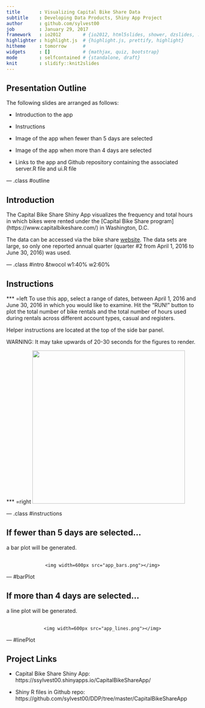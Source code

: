 ```yaml
---
title       : Visualizing Capital Bike Share Data
subtitle    : Developing Data Products, Shiny App Project
author      : github.com/sylvest00
job         : January 29, 2017
framework   : io2012        # {io2012, html5slides, shower, dzslides, ...}
highlighter : highlight.js  # {highlight.js, prettify, highlight}
hitheme     : tomorrow      # 
widgets     : []            # {mathjax, quiz, bootstrap}
mode        : selfcontained # {standalone, draft}
knit        : slidify::knit2slides
---
```


<style>
.title-slide {
  background-color: #FFFFFF;
  h2{color: #FFFFFF;}
}
</style>

## Presentation Outline
The following slides are arranged as follows:

- Introduction to the app

- Instructions

- Image of the app when fewer than 5 days are selected

- Image of the app when more than 4 days are selected

- Links to the app and Github repository containing the associated
server.R file and ui.R file

--- .class #outline

## Introduction
The Capital Bike Share Shiny App visualizes the frequency and total hours in which bikes were rented under the [Capital Bike Share program] (https://www.capitalbikeshare.com/) in Washington, D.C.

The data can be accessed via the bike share [website](https://www.capitalbikeshare.com/system-data). The data sets are
large, so only one reported annual quarter (quarter #2 from April 1, 2016 to
June 30, 2016) was used.

--- .class #intro &twocol w1:40% w2:60%

## Instructions
*** =left
To use this app, select a range of dates, between April 1, 2016 and June 30, 2016
in which you would like to examine. Hit the "RUN!" button to plot the total
number of bike rentals and the total number of hours used during rentals across
different account types, casual and registers.

Helper instructions are located at the top of the side bar panel.

<span class = 'red'>WARNING: It may take upwards of 20-30 seconds for the figures to render.</span>

*** =right
<img width=400px src="run_button2.png"></img>

--- .class #instructions

## If fewer than 5 days are selected...
a bar plot will be generated.
<br/>
<br/>

<div style='text-align: center;'>
    <img width=600px src="app_bars.png"></img>
</div>

--- #barPlot

## If more than 4 days are selected...
a line plot will be generated.
<br/>
<br/>

<div style='text-align: center;'>
    <img width=600px src="app_lines.png"></img>
</div>

--- #linePlot

## Project Links

- Capital Bike Share Shiny App:<br/>
https://ssylvest00.shinyapps.io/CapitalBikeShareApp/

- Shiny R files in Github repo:<br/>
https://github.com/sylvest00/DDP/tree/master/CapitalBikeShareApp